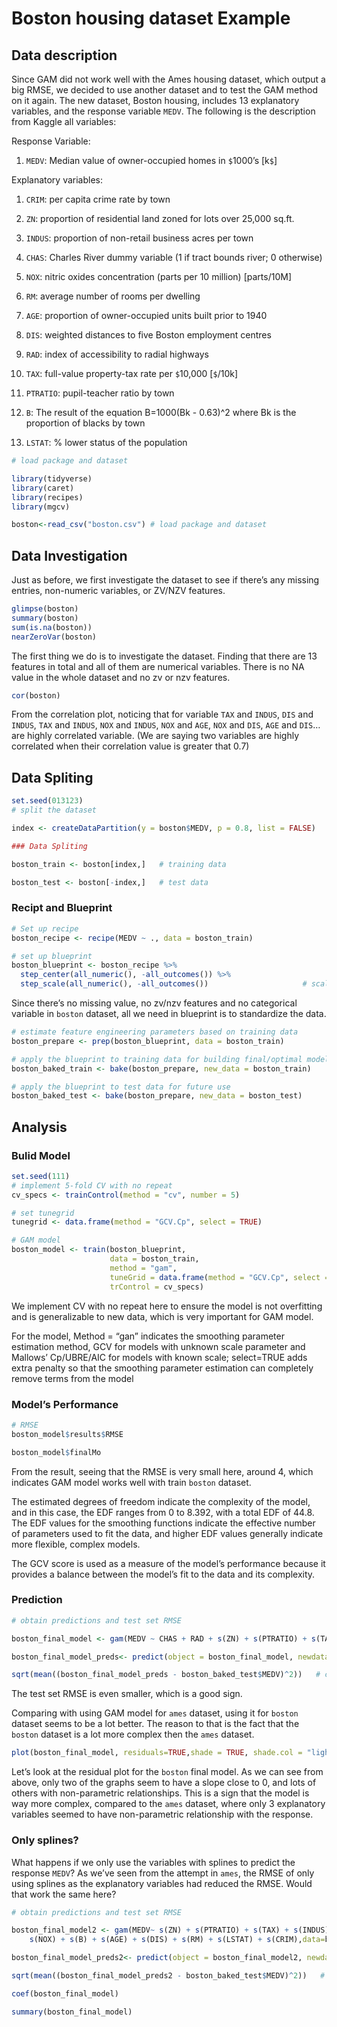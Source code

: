 
# Boston housing dataset Example

## Data description

Since GAM did not work well with the Ames housing dataset, which output a big RMSE, we decided to use another dataset and to test the GAM method on it again. The new dataset, Boston housing, includes 13 explanatory variables, and the response variable `MEDV`. The following is the description from Kaggle all variables:

Response Variable: 

1) `MEDV`: Median value of owner-occupied homes in `$`1000's [k`$`]


Explanatory variables:

1) `CRIM`: per capita crime rate by town

2) `ZN`: proportion of residential land zoned for lots over 25,000 sq.ft.

3) `INDUS`: proportion of non-retail business acres per town

4) `CHAS`: Charles River dummy variable (1 if tract bounds river; 0 otherwise)

5) `NOX`: nitric oxides concentration (parts per 10 million) [parts/10M]

6) `RM`: average number of rooms per dwelling

7) `AGE`: proportion of owner-occupied units built prior to 1940

8) `DIS`: weighted distances to five Boston employment centres

9) `RAD`: index of accessibility to radial highways

10) `TAX`: full-value property-tax rate per `$`10,000 [`$`/10k]

11) `PTRATIO`: pupil-teacher ratio by town

12) `B`: The result of the equation B=1000(Bk - 0.63)^2 where Bk is the proportion of blacks by town

13) `LSTAT`: % lower status of the population


```r
# load package and dataset

library(tidyverse)
library(caret)
library(recipes)
library(mgcv)

boston<-read_csv("boston.csv") # load package and dataset
```


## Data Investigation

Just as before, we first investigate the dataset to see if there's any missing entries, non-numeric variables, or ZV/NZV features.

```r
glimpse(boston)  
summary(boston) 
sum(is.na(boston)) 
nearZeroVar(boston) 
```

The first thing we do is to investigate the dataset. Finding that there are 13 features in total and all of them are numerical variables. There is no NA value in the whole dataset and no zv or nzv features.

```r
cor(boston)
```

From the correlation plot, noticing that for variable `TAX` and `INDUS`, `DIS` and `INDUS`, `TAX` and `INDUS`, `NOX` and `INDUS`, `NOX` and `AGE`, `NOX` and `DIS`, `AGE` and `DIS`... are highly correlated variable. (We are saying two variables are highly correlated when their correlation value is greater that 0.7)


## Data Spliting

```r
set.seed(013123)  
# split the dataset

index <- createDataPartition(y = boston$MEDV, p = 0.8, list = FALSE)   # consider 80-20 split

### Data Spliting 

boston_train <- boston[index,]   # training data

boston_test <- boston[-index,]   # test data
```

### Recipt and Blueprint

```r
# Set up recipe 
boston_recipe <- recipe(MEDV ~ ., data = boston_train)

# set up blueprint
boston_blueprint <- boston_recipe %>%    
  step_center(all_numeric(), -all_outcomes()) %>%                      # center (subtract mean) all numeric predictors (consider all the numeric predictors except the response)
  step_scale(all_numeric(), -all_outcomes())                     # scale (divide by standard deviation) all numeric predictors                     
```

Since there's no missing value, no zv/nzv features and no categorical variable in `boston` dataset, all we need in blueprint is to standardize the data. 

```r
# estimate feature engineering parameters based on training data
boston_prepare <- prep(boston_blueprint, data = boston_train)   

# apply the blueprint to training data for building final/optimal model
boston_baked_train <- bake(boston_prepare, new_data = boston_train)   

# apply the blueprint to test data for future use
boston_baked_test <- bake(boston_prepare, new_data = boston_test)    
```

## Analysis

### Bulid Model

```r
set.seed(111)
# implement 5-fold CV with no repeat
cv_specs <- trainControl(method = "cv", number = 5)

# set tunegrid
tunegrid <- data.frame(method = "GCV.Cp", select = TRUE)

# GAM model
boston_model <- train(boston_blueprint,
                      data = boston_train,
                      method = "gam",
                      tuneGrid = data.frame(method = "GCV.Cp", select = TRUE),
                      trControl = cv_specs)
```

We implement CV with no repeat here to ensure the model is not overfitting and is generalizable to new data, which is very important for GAM model.

For the model, Method = "gan" indicates the smoothing parameter estimation method, GCV for models with unknown scale parameter and Mallows' Cp/UBRE/AIC for models with known scale; select=TRUE adds extra penalty so that the smoothing parameter estimation can completely remove terms from the model

### Model's Performance

```r
# RMSE
boston_model$results$RMSE

boston_model$finalMo
```

From the result, seeing that the RMSE is very small here, around 4, which indicates GAM model works well with train `boston` dataset. 

The estimated degrees of freedom indicate the complexity of the model, and in this case, the EDF ranges from 0 to 8.392, with a total EDF of 44.8. The EDF values for the smoothing functions indicate the effective number of parameters used to fit the data, and higher EDF values generally indicate more flexible, complex models.

The GCV score is used as a measure of the model's performance because it provides a balance between the model's fit to the data and its complexity. 

### Prediction

```r
# obtain predictions and test set RMSE

boston_final_model <- gam(MEDV ~ CHAS + RAD + s(ZN) + s(PTRATIO) + s(TAX) + s(INDUS) + s(NOX) + s(B) + s(AGE) + s(DIS) + s(RM) + s(LSTAT) + s(CRIM), data = boston_baked_train) 

boston_final_model_preds<- predict(object = boston_final_model, newdata = boston_baked_test, type = "response")    # obtain predictions

sqrt(mean((boston_final_model_preds - boston_baked_test$MEDV)^2))   # calculate test set RMSE
```

The test set RMSE is even smaller, which is a good sign. 

Comparing with using GAM model for `ames` dataset, using it for `boston` dataset seems to be a lot better. 
The reason to that is the fact that the `boston` dataset is a lot more complex then the `ames` dataset. 

```r
plot(boston_final_model, residuals=TRUE,shade = TRUE, shade.col = "lightblue")
```

Let's look at the residual plot for the `boston` final model. 
As we can see from above, only two of the graphs seem to have a slope close to 0, and lots of others with non-parametric relationships. 
This is a sign that the model is way more complex, compared to the `ames` dataset, where only 3 explanatory variables seemed to have non-parametric relationship with the response.

### Only splines?

What happens if we only use the variables with splines to predict the response `MEDV`? 
As we've seen from the attempt in `ames`, the RMSE of only using splines as the explanatory variables had reduced the RMSE. 
Would that work the same here?

```r
# obtain predictions and test set RMSE

boston_final_model2 <- gam(MEDV~ s(ZN) + s(PTRATIO) + s(TAX) + s(INDUS) + 
    s(NOX) + s(B) + s(AGE) + s(DIS) + s(RM) + s(LSTAT) + s(CRIM),data=boston_baked_train) 

boston_final_model_preds2<- predict(object = boston_final_model2, newdata = boston_baked_test, type = "response")    # obtain predictions

sqrt(mean((boston_final_model_preds2 - boston_baked_test$MEDV)^2))   # calculate test set RMSE
```


```r
coef(boston_final_model)
```


```r
summary(boston_final_model)
```



